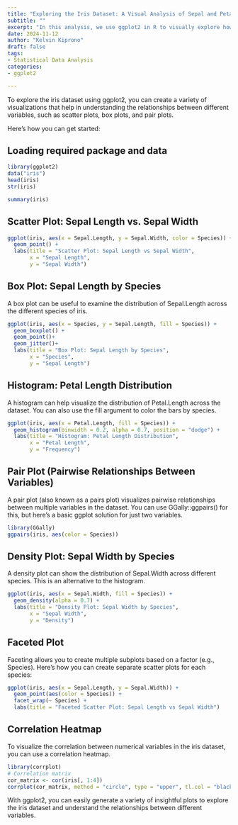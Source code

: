 ```yaml
---
title: "Exploring the Iris Dataset: A Visual Analysis of Sepal and Petal Characteristics"
subtitle: ""
excerpt: "In this analysis, we use ggplot2 in R to visually explore how the sepal and petal dimensions vary across species. Through various plots, including scatter plots, box plots, and histograms, we aim to identify trends, correlations, and the distribution of these measurements, providing a deeper understanding of the iris flowers' physical characteristics and how they differ between species."
date: 2024-11-12
author: "Kelvin Kiprono"
draft: false
tags:
- Statistical Data Analysis
categories:
- ggplot2

---
```

To explore the iris dataset using ggplot2, you can create a variety of visualizations that help in understanding the relationships between different variables, such as scatter plots, box plots, and pair plots. 

Here’s how you can get started:

## Loading required package and data 
```r
library(ggplot2)
data("iris")
head(iris)
str(iris)
```

```r
summary(iris)

```
## Scatter Plot: Sepal Length vs. Sepal Width
```r
ggplot(iris, aes(x = Sepal.Length, y = Sepal.Width, color = Species)) +
  geom_point() +
  labs(title = "Scatter Plot: Sepal Length vs Sepal Width",
       x = "Sepal Length",
       y = "Sepal Width")
```
## Box Plot: Sepal Length by Species 

A box plot can be useful to examine the distribution of Sepal.Length across the different species of iris.

```r
ggplot(iris, aes(x = Species, y = Sepal.Length, fill = Species)) +
  geom_boxplot() +
  geom_point()+
  geom_jitter()+
  labs(title = "Box Plot: Sepal Length by Species",
       x = "Species",
       y = "Sepal Length")
```
## Histogram: Petal Length Distribution

A histogram can help visualize the distribution of Petal.Length across the dataset. You can also use the fill argument to color the bars by species.
```r
ggplot(iris, aes(x = Petal.Length, fill = Species)) +
  geom_histogram(binwidth = 0.2, alpha = 0.7, position = "dodge") +
  labs(title = "Histogram: Petal Length Distribution",
       x = "Petal Length",
       y = "Frequency")
```
## Pair Plot (Pairwise Relationships Between Variables)

A pair plot (also known as a pairs plot) visualizes pairwise relationships between multiple variables in the dataset. You can use GGally::ggpairs() for this, but here's a basic ggplot solution for just two variables.

```r
library(GGally)
ggpairs(iris, aes(color = Species))
```
## Density Plot: Sepal Width by Species

A density plot can show the distribution of Sepal.Width across different species. This is an alternative to the histogram.

```r
ggplot(iris, aes(x = Sepal.Width, fill = Species)) +
  geom_density(alpha = 0.7) +
  labs(title = "Density Plot: Sepal Width by Species",
       x = "Sepal Width",
       y = "Density")
```
## Faceted Plot  

Faceting allows you to create multiple subplots based on a factor (e.g., Species). Here's how you can create separate scatter plots for each species:
```r
ggplot(iris, aes(x = Sepal.Length, y = Sepal.Width)) +
  geom_point(aes(color = Species)) +
  facet_wrap(~ Species) +
  labs(title = "Faceted Scatter Plot: Sepal Length vs Sepal Width")
```
## Correlation Heatmap

To visualize the correlation between numerical variables in the iris dataset, you can use a correlation heatmap.
```r
library(corrplot)
# Correlation matrix
cor_matrix <- cor(iris[, 1:4])
corrplot(cor_matrix, method = "circle", type = "upper", tl.col = "black", tl.srt = 45)
```
With ggplot2, you can easily generate a variety of insightful plots to explore the iris dataset and understand the relationships between different variables.
